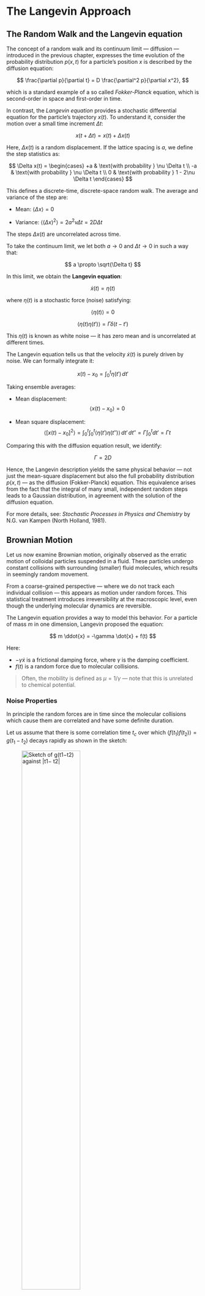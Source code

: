 # The Langevin Approach

## The Random Walk and the Langevin equation

The concept of a random walk and its continuum limit — diffusion — introduced in the previous chapter, expresses the time evolution of the probability distribution $p(x, t)$ for a particle's position $x$ is described by the diffusion equation:

$$
\frac{\partial p}{\partial t} = D \frac{\partial^2 p}{\partial x^2},
$$

which is a standard example of a so called *Fokker-Planck* equation, which is second-order in space and first-order in time.

In contrast, the *Langevin equation* provides a stochastic differential equation for the particle’s trajectory $x(t)$. 
To understand it, consider the motion over a small time increment $\Delta t$:

$$
x(t + \Delta t) = x(t) + \Delta x(t)
$$

Here, $\Delta x(t)$ is a random displacement. If the lattice spacing is $a$, we define the step statistics as:

$$
\Delta x(t) = 
\begin{cases}
+a & \text{with probability } \nu \Delta t \\
-a & \text{with probability } \nu \Delta t \\
0 & \text{with probability } 1 - 2\nu \Delta t
\end{cases}
$$

This defines a discrete-time, discrete-space random walk. The average and variance of the step are:

* Mean: $\langle \Delta x \rangle = 0$

* Variance: $\langle (\Delta x)^2 \rangle = 2 a^2 \nu \Delta t = 2D \Delta t$

The steps $\Delta x(t)$ are uncorrelated across time.

To take the continuum limit, we let both $a \to 0$ and $\Delta t \to 0$ in such a way that:

$$
a \propto \sqrt{\Delta t}
$$

In this limit, we obtain the **Langevin equation**:

$$
\dot{x}(t) = \eta(t)
$$

where $\eta(t)$ is a stochastic force (noise) satisfying:

$$
\langle \eta(t) \rangle = 0
$$

$$
\langle \eta(t) \eta(t') \rangle = \Gamma \delta(t - t')
$$

This $\eta(t)$ is known as white noise — it has zero mean and is uncorrelated at different times.

The Langevin equation tells us that the velocity $\dot{x}(t)$ is purely driven by noise. We can formally integrate it:

$$
x(t) - x_0 = \int_0^t \eta(t')\, dt'
$$

Taking ensemble averages:

* Mean displacement:
  $$
  \langle x(t) - x_0 \rangle = 0
  $$

* Mean square displacement:
  $$
  \langle [x(t) - x_0]^2 \rangle = \int_0^t \int_0^t \langle \eta(t') \eta(t'') \rangle\, dt'\, dt'' = \Gamma \int_0^t dt' = \Gamma t
  $$

Comparing this with the diffusion equation result, we identify:

$$
\Gamma = 2D
$$

Hence, the Langevin description yields the same physical behavior — not just the mean-square displacement but also the full probability distribution $p(x, t)$ — as the diffusion (Fokker-Planck) equation. This equivalence arises from the fact that the integral of many small, independent random steps leads to a Gaussian distribution, in agreement with the solution of the diffusion equation.

For more details, see: *Stochastic Processes in Physics and Chemistry* by N.G. van Kampen (North Holland, 1981).

## Brownian Motion

Let us now examine Brownian motion, originally observed as the erratic motion of colloidal particles suspended in a fluid. These particles undergo constant collisions with surrounding (smaller) fluid molecules, which results in seemingly random movement.

From a coarse-grained perspective — where we do not track each individual collision — this appears as motion under random forces. This statistical treatment introduces irreversibility at the macroscopic level, even though the underlying molecular dynamics are reversible.

The Langevin equation provides a way to model this behavior. For a particle of mass $m$ in one dimension, Langevin proposed the equation:

$$
m \ddot{x} = -\gamma \dot{x} + f(t)
$$

Here:

* $-\gamma \dot{x}$ is a frictional damping force, where $\gamma$ is the damping coefficient.
* $f(t)$ is a random force due to molecular collisions.

> Often, the mobility is defined as $\mu = 1/\gamma$ — note that this is unrelated to chemical potential.


### Noise Properties



In principle the random forces are \textit{correlated} in time since the molecular collisions which cause them are correlated and have some definite duration. 


Let us assume that there is some correlation time $t_c$ over which $\langle f(t_1) f(t_2) \rangle = g(t_1 - t_2)$ decays rapidly as shown in the sketch:

![Sketch of $g(t1−t2)$ against $|t1− t2|$](Figs/autocorrelate.png){#fig-autocorrelate
width=60%} 

Then as long as we consider timescales $\gg t_c$ we can safely replace $g(t_1 - t_2)$ by a delta function. Thus  we can approximate the noise by

$$
\langle f(t) \rangle = 0
$$

$$
\langle f(t_1) f(t_2) \rangle = \Gamma \delta(t_1 - t_2)
$$


### Solving the Langevin Equation (Velocity)

Let’s set $m = 1$ for simplicity and solve the equation:

$$
\dot{v} + \gamma v = f(t)
$$

We apply an integrating factor:

$$
\frac{d}{dt} \left[ v e^{\gamma t} \right] = e^{\gamma t} f(t)
$$

Integrating both sides:

$$
v(t) = v_0 e^{-\gamma t} + \int_0^t e^{-\gamma (t - t')} f(t')\, dt'
$$

Taking the average:

$$
\langle v(t) \rangle = v_0 e^{-\gamma t}
$$

Thus:

* At short times: ($\gamma t \ll 1$): $\langle v \rangle \approx v_0$ ie. friction is negligible.
* At long times: ($\gamma t \gg 1$): $\langle v \rangle \to 0$ ie. the system loses memory of the initial velocity.


### Mean-Square Velocity

We now compute:

$$
\langle v(t)^2 \rangle = v_0^2 e^{-2\gamma t} + \Gamma \int_0^t e^{-2\gamma (t - t')} dt' = v_0^2 e^{-2\gamma t} + \frac{\Gamma}{2\gamma} \left(1 - e^{-2\gamma t} \right)
$$

Implying that at

* Short times: $\langle v^2 \rangle \approx v_0^2$
* Long times: $\langle v^2 \rangle \to \Gamma / (2\gamma)$

At equilibrium, the equipartition theorem gives:

$$
\frac{1}{2} m \langle v^2 \rangle = \frac{1}{2} k_B T
$$

Using this to identify $\Gamma$:

$$
\Gamma = 2 \gamma k_B T
$$

This important result relates the noise strength to the damping and temperature — they have the same microscopic origin (molecular collisions).


### Mean-Square Displacement

We now integrate $v(t)$ again to get position $x(t)$ (with $m = 1$):

Using the result above and substituting $\Gamma = 2\gamma k_B T$, we find:

$$
\langle [x(t) - x_0]^2 \rangle = \frac{(v_0^2 - k_B T)}{\gamma^2} (1 - e^{-\gamma t})^2 + \frac{2 k_B T}{\gamma} \left[ t - \frac{1 - e^{-\gamma t}}{\gamma} \right]
$$

Limiting behaviors:

* Short times: ($\gamma t \ll 1$):

  $$
  \langle [x(t) - x_0]^2 \rangle \approx v_0^2 t^2
  $$

  (correspinding to *ballistic* motion)

* Long time ($\gamma t \gg 1$): 

  $$
  \langle [x(t) - x_0]^2 \rangle \approx \frac{2 k_B T}{\gamma} t
  $$

  (corresponding to *diffusive motion*)

The effective diffusion constant is:

$$
D = \frac{k_B T}{\gamma}
$$

This is the **Einstein relation**, connecting the rate of diffusion to temperature and damping.
 It is useful as it allows an explicit expression for the diffusion
constant if one knows $\gamma$. A famous example is a sphere: the equation for fluid flow past a moving
sphere may be solved and yields  $\gamma=6\pi\eta a$ where $a$ is the radius of the sphere and here $\eta$ is
the fluid viscosity. This gives

$$
D=\frac{6\pi\eta a}{kT}
$$
which is the **Stokes-Einstein** formula for the diffusion constant of a colloidal particle.


### External Forces and Mobility

Now consider a charged particle with charge $q$ under an external electric field $E$. The Langevin equation becomes:

$$
m \dot{v} = -\gamma v + qE
$$

At long times, the particle reaches a steady drift velocity:

$$
\langle v \rangle = \frac{qE}{\gamma} = \frac{qED}{k_B T}
$$

Defining the mobility $\mu$ by $\langle v \rangle = \mu qE$, we get the **Nernst-Einstein relation**:

$$
\mu = \frac{D}{k_B T}
$$

This relation connects the response of a system to an external perturbation (mobility) with its internal fluctuations (diffusivity).


### Molecular Dynamics simulation of Brownian motion for a colloid particle in a liquid suspension

{{< video Movies/brownian_colloid.mp4 >}}


```python
#| echo: true
#| eval: false
#| code-fold: true
#| code-summary: "Show python code"
import numpy as np
import matplotlib.pyplot as plt
import matplotlib.animation as animation
from numba import njit

# Parameters
n_fluid = 300
box_size = 20.0
n_steps = 10000
sigma_f = 1.0
sigma_c = 10.0
epsilon = 0.05
mass_f = 1.0
mass_c = 2.0
dt = 1e-5
dt_e = 1e-5

# Echo the parameter values
print("Simulation Parameters:")
print(f"n_fluid = {n_fluid}")
print(f"box_size = {box_size}")
print(f"n_steps = {n_steps}")
print(f"sigma_f = {sigma_f}")
print(f"sigma_c = {sigma_c}")
print(f"epsilon = {epsilon}")
print(f"mass_f = {mass_f}")
print(f"mass_c = {mass_c}")
print(f"dt = {dt}")
 
 # Derived quantities

sigma_f6 = sigma_f ** 6
sigma_f12 = sigma_f **12
sigma_cf = 0.5 * (sigma_f + sigma_c)
sigma_cf6 = sigma_cf ** 6
sigma_cf12 = sigma_cf ** 12

np.random.seed(42)

# Safe initialization to avoid overlaps with colloid and other fluid particles
def initialize_fluid_positions(n_fluid, box_size, sigma_f, sigma_c, colloid_pos, min_dist_factor=0.85):
    min_dist_ff = min_dist_factor * sigma_f
    min_dist_cf = min_dist_factor * 0.5 * (sigma_f + sigma_c)
    positions = []
    max_attempts = 20000

    for _ in range(n_fluid):
        for attempt in range(max_attempts):
            trial = np.random.rand(2) * box_size
            too_close = False

            # Check distance to colloid center
            if np.linalg.norm(trial - colloid_pos[0]) < min_dist_cf:
                too_close = True

            # Check distances to already placed fluid particles
            for existing in positions:
                if np.linalg.norm(trial - existing) < min_dist_ff:
                    too_close = True
                    break

            if not too_close:
                positions.append(trial)
                break
        else:
            raise RuntimeError("Failed to place a fluid particle without overlap after many attempts.")
    
    return np.array(positions)

colloid_pos = np.array([[box_size / 2, box_size / 2]])
fluid_pos = initialize_fluid_positions(n_fluid, box_size, sigma_f, sigma_c, colloid_pos)
fluid_vel = (np.random.rand(n_fluid, 2) - 0.5)
colloid_vel = np.zeros((1, 2))

@njit
def compute_forces_numba(fluid_pos, colloid_pos, sigma_cf6, sigma_cf12, sigma_f6, sigma_f12, epsilon, box_size, n_fluid):
    forces_f = np.zeros_like(fluid_pos)
    force_c = np.zeros_like(colloid_pos)

    for i in range(n_fluid):
        # Fluid-colloid interaction
        rij = fluid_pos[i] - colloid_pos[0]
        rij -= box_size * np.round(rij / box_size)
        dist2 = np.dot(rij, rij)
        if dist2 < (2.5 ** 2) * ((sigma_cf6 ** (1/6)) ** 2) and dist2 > 1e-10:
            r2 = dist2
            r6 = r2 ** 3
            r12 = r6 ** 2
            fmag = 48 * epsilon * ((sigma_cf12 / r12) - 0.5 * (sigma_cf6 / r6)) / r2
            fvec = fmag * rij
            forces_f[i] += fvec
            force_c[0] -= fvec

        for j in range(i + 1, n_fluid):
            rij = fluid_pos[i] - fluid_pos[j]
            rij -= box_size * np.round(rij / box_size)
            dist2 = np.dot(rij, rij)
            if dist2 < (2.5 ** 2) * ((sigma_f6 ** (1/6)) ** 2) and dist2 > 1e-10:
                r2 = dist2
                r6 = r2 ** 3
                r12 = r6 ** 2
                fmag = 48 * epsilon * ((sigma_f12 / r12) - 0.5 * (sigma_f6 / r6)) / r2
                fvec = fmag * rij
                forces_f[i] += fvec
                forces_f[j] -= fvec

    return forces_f, force_c

    fluid_history = []
colloid_history = []
forces_f, force_c = compute_forces_numba(fluid_pos, colloid_pos, sigma_cf6, sigma_cf12, sigma_f6, sigma_f12, epsilon, box_size, n_fluid)

n_equilibration = 2000  # Number of steps to equilibrate before tracking

# Equilibration phase (no history recorded)

for step in range(n_equilibration):
    fluid_pos += fluid_vel * dt_e + 0.5 * forces_f / mass_f * dt**2
    colloid_pos += colloid_vel * dt_e + 0.5 * force_c / mass_c * dt**2
    fluid_pos %= box_size
    colloid_pos %= box_size
    new_forces_f, new_force_c = compute_forces_numba(fluid_pos, colloid_pos, sigma_cf6, sigma_cf12, sigma_f6, sigma_f12, epsilon, box_size, n_fluid)
    fluid_vel += 0.5 * (forces_f + new_forces_f) / mass_f * dt_e
    colloid_vel += 0.5 * (force_c + new_force_c) / mass_c * dt_e
    forces_f = new_forces_f
    force_c = new_force_c
    # if step < 10:  # Log only the first few steps
    #     force_mag = np.linalg.norm(force_c[0])
    #     print(f"Step {step:3d} | Colloid Pos: {colloid_pos[0]} | Vel: {colloid_vel[0]} | |F|: {force_mag:.4e}")

# Production phase (history recorded)

for step in range(n_steps):
    fluid_pos += fluid_vel * dt + 0.5 * forces_f / mass_f * dt**2
    colloid_pos += colloid_vel * dt + 0.5 * force_c / mass_c * dt**2
    fluid_pos %= box_size
    colloid_pos %= box_size
    new_forces_f, new_force_c = compute_forces_numba(fluid_pos, colloid_pos, sigma_cf6, sigma_cf12, sigma_f6, sigma_f12, epsilon, box_size, n_fluid)
    fluid_vel += 0.5 * (forces_f + new_forces_f) / mass_f * dt
    colloid_vel += 0.5 * (force_c + new_force_c) / mass_c * dt
    forces_f = new_forces_f
    force_c = new_force_c
    if step % 10 == 0:
        fluid_history.append(fluid_pos.copy())
        colloid_history.append(colloid_pos.copy())

fig, ax = plt.subplots()
# Calculate figure and plot scale parameters
fig_width_inch = fig.get_size_inches()[0]
dpi = fig.dpi
axis_length_pt = fig_width_inch * dpi
marker_scale = 0.1  # Scale factor for visibility
fluid_marker_size = (marker_scale * axis_length_pt / box_size) ** 2
colloid_marker_size = 0.7*(marker_scale * sigma_c / sigma_f * axis_length_pt / box_size) ** 2
fluid_scatter = ax.scatter([], [], s=fluid_marker_size, c='blue')
colloid_scatter = ax.scatter([], [], s=colloid_marker_size, c='red')
trajectory, = ax.plot([], [], 'r--', linewidth=1, alpha=0.5)
ax.set_xlim(0, box_size)
ax.set_ylim(0, box_size)
ax.set_xticks([])
ax.set_yticks([])
ax.set_xticklabels([])
ax.set_yticklabels([])
ax.set_aspect('equal')
colloid_traj = []

def init():
    empty_offsets = np.empty((0, 2))
    fluid_scatter.set_offsets(empty_offsets)
    colloid_scatter.set_offsets(empty_offsets)
    trajectory.set_data([], [])
    return fluid_scatter, colloid_scatter, trajectory

def update(frame):
    fluid_scatter.set_offsets(fluid_history[frame])
    colloid_scatter.set_offsets(colloid_history[frame])
    colloid_traj.append(colloid_history[frame][0])
    traj_array = np.array(colloid_traj)
    trajectory.set_data(traj_array[:, 0], traj_array[:, 1])
    return fluid_scatter, colloid_scatter, trajectory

ani = animation.FuncAnimation(fig, update, frames=len(fluid_history), init_func=init, blit=True, interval=20)
ani.save("brownian_colloid.mp4", writer="ffmpeg", fps=30)
print("Simulation complete. Video saved as 'brownian_colloid.mp4'.")


```
